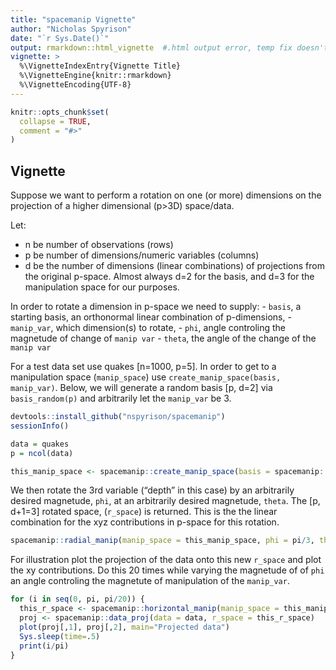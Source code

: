 ```yaml
---
title: "spacemanip Vignette"
author: "Nicholas Spyrison"
date: "`r Sys.Date()`"
output: rmarkdown::html_vignette  #.html output error, temp fix doesn't work with %_vingette.
vignette: >
  %\VignetteIndexEntry{Vignette Title}
  %\VignetteEngine{knitr::rmarkdown}
  %\VignetteEncoding{UTF-8}
---
```


```r
knitr::opts_chunk$set(
  collapse = TRUE,
  comment = "#>"
)
```


## Vignette

Suppose we want to perform a rotation on one (or more) dimensions on the projection of a higher dimensional (p>3D) space/data. 

Let: 

- n be number of observations (rows)
- p be number of dimensions/numeric variables (columns)
- d be the number of dimensions (linear combinations) of projections from the original p-space. Almost always d=2 for the basis, and d=3 for the manipulation space for our purposes.

In order to rotate a dimension in p-space we need to supply: 
- `basis`, a starting basis, an orthonormal linear combination of p-dimensions, 
- `manip_var`, which dimension(s) to rotate,
- `phi`, angle controling the magnetude of change of `manip var`
- `theta`, the angle of the change of the `manip var`

For a test data set use quakes [n=1000, p=5]. In order to get to a manipulation space (`manip_space`) use `create_manip_space(basis, manip_var)`. Below, we will generate a random basis [p, d=2] via `basis_random(p)` and arbitrarily let the `manip_var` be 3.

```r
devtools::install_github("nspyrison/spacemanip")
sessionInfo()

data = quakes
p = ncol(data)

this_manip_space <- spacemanip::create_manip_space(basis = spacemanip::basis_random(p = p), manip_var = 3)
```

We then rotate the 3rd variable ("depth" in this case) by an arbitrarily desired magnetude, `phi`, at an arbitrarily desired magnetude, `theta`. The [p, d+1=3] rotated space, (`r_space`) is returned. This is the the linear combination for the xyz contributions in p-space for this rotation.
```r
spacemanip::radial_manip(manip_space = this_manip_space, phi = pi/3, theta = pi/4)
```

For illustration plot the projection of the data onto this new `r_space` and plot the xy contributions. Do this 20 times while varying the magnetude of of `phi` an angle controling the magnetute of manipulation of the `manip_var`. 

```r
for (i in seq(0, pi, pi/20)) {
  this_r_space <- spacemanip::horizontal_manip(manip_space = this_manip_space, phi = i, theta = 45)
  proj <- spacemanip::data_proj(data = data, r_space = this_r_space)
  plot(proj[,1], proj[,2], main="Projected data")
  Sys.sleep(time=.5)
  print(i/pi)
}
```
